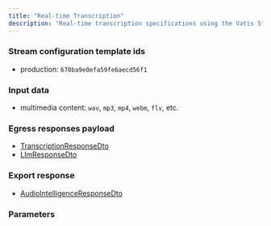 ```yaml
---
title: "Real-time Transcription"
description: "Real-time transcription specifications using the Vatis Streams API"
---
```



### <Icon icon="sliders" iconType="light" size="24"/>  Stream configuration template ids
* production: `670ba9e0efa59fe6aecd56f1`

### <Icon icon="upload" iconType="light" size="24"/>  Input data
* multimedia content: `wav`, `mp3`, `mp4`, `webm`, `flv`, etc.

### <Icon icon="download" iconType="light" size="24"/>  Egress responses payload
- [TranscriptionResponseDto](/api-reference/schemas/egress/transcription-response)
- [LlmResponseDto](/api-reference/schemas/egress/llm-response)

### <Icon icon="file-code" iconType="light" size="24"/>  Export response
- [AudioIntelligenceResponseDto](/api-reference/schemas/export/audio-intelligence-response)

### <Icon icon="wrench" iconType="light" size="24"/>  Parameters
<AccordionGroup>
    <Accordion title="Transcription">
        <TranscriptionParameters/>
    </Accordion>
    <Accordion title="Audio Intelligence">
        <AudioIntelligenceParameters/>
    </Accordion>
</AccordionGroup>